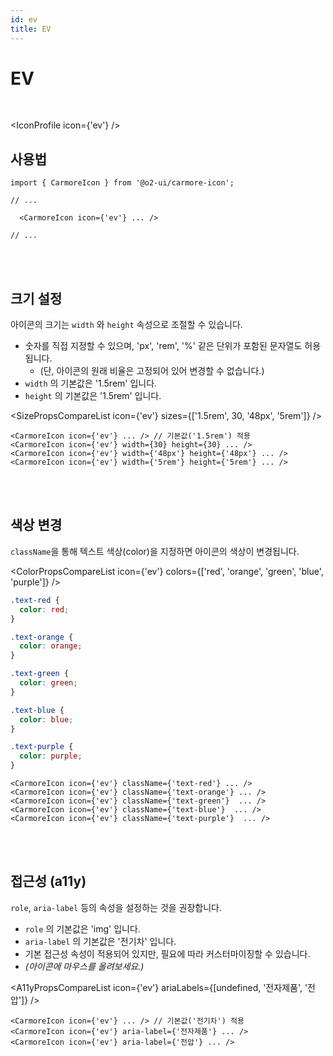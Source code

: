 ```yaml
---
id: ev
title: EV
---
```




# EV

<br />

<IconProfile icon={'ev'} />

## 사용법

```tsx
import { CarmoreIcon } from '@o2-ui/carmore-icon';

// ...

  <CarmoreIcon icon={'ev'} ... />

// ...
```

<br />
<br />

## 크기 설정

아이콘의 크기는 `width` 와 `height` 속성으로 조절할 수 있습니다.

- 숫자를 직접 지정할 수 있으며, 'px', 'rem', '%' 같은 단위가 포함된 문자열도 허용됩니다.
  - (단, 아이콘의 원래 비율은 고정되어 있어 변경할 수 없습니다.)
- `width` 의 기본값은 '1.5rem' 입니다.
- `height` 의 기본값은 '1.5rem' 입니다.

<SizePropsCompareList icon={'ev'} sizes={['1.5rem', 30, '48px', '5rem']} />

```tsx
<CarmoreIcon icon={'ev'} ... /> // 기본값('1.5rem') 적용
<CarmoreIcon icon={'ev'} width={30} height={30} ... />
<CarmoreIcon icon={'ev'} width={'48px'} height={'48px'} ... />
<CarmoreIcon icon={'ev'} width={'5rem'} height={'5rem'} ... />
```

<br />
<br />

## 색상 변경

`className`을 통해 텍스트 색상(color)을 지정하면 아이콘의 색상이 변경됩니다.

<ColorPropsCompareList icon={'ev'} colors={['red', 'orange', 'green', 'blue', 'purple']} />

```css
.text-red {
  color: red;
}

.text-orange {
  color: orange;
}

.text-green {
  color: green;
}

.text-blue {
  color: blue;
}

.text-purple {
  color: purple;
}
```

```tsx
<CarmoreIcon icon={'ev'} className={'text-red'} ... />
<CarmoreIcon icon={'ev'} className={'text-orange'} ... />
<CarmoreIcon icon={'ev'} className={'text-green'}  ... />
<CarmoreIcon icon={'ev'} className={'text-blue'}  ... />
<CarmoreIcon icon={'ev'} className={'text-purple'}  ... />
```

<br />
<br />

## 접근성 (a11y)

`role`, `aria-label` 등의 속성을 설정하는 것을 권장합니다.

- `role` 의 기본값은 'img' 입니다.
- `aria-label` 의 기본값은 '전기차' 입니다.
- 기본 접근성 속성이 적용되어 있지만, 필요에 따라 커스터마이징할 수 있습니다.
- _(아이콘에 마우스를 올려보세요.)_

<A11yPropsCompareList icon={'ev'} ariaLabels={[undefined, '전자제품', '전압']} />

```tsx
<CarmoreIcon icon={'ev'} ... /> // 기본값('전기차') 적용
<CarmoreIcon icon={'ev'} aria-label={'전자제품'} ... />
<CarmoreIcon icon={'ev'} aria-label={'전압'} ... />
```
